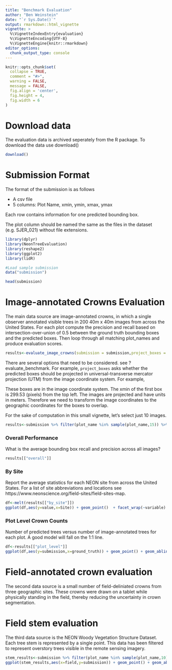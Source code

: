 ```yaml
---
title: "Benchmark Evaluation"
author: "Ben Weinstein"
date: "`r Sys.Date()`"
output: rmarkdown::html_vignette
vignette: >
  %\VignetteIndexEntry{evaluation}
  %\VignetteEncoding{UTF-8}
  %\VignetteEngine{knitr::rmarkdown}
editor_options: 
  chunk_output_type: console
---
```


```r
knitr::opts_chunk$set(
  collapse = TRUE,
  comment = "#>",
  warning = FALSE,
  message = FALSE,
  fig.align = 'center',
  fig.height = 4,
  fig.width = 6
)
```

# Download data

The evaluation data is archived seperately from the R package. To download the data use download()
```r
download()
```


# Submission Format

The format of the submission is as follows

* A csv file
* 5 columns: Plot Name, xmin, ymin, xmax, ymax

Each row contains information for one predicted bounding box.

The plot column should be named the same as the files in the dataset (e.g. SJER_021) without file extensions.

```r
library(dplyr)
library(NeonTreeEvaluation)
library(reshape2)
library(ggplot2)
library(lidR)

#Load sample submission
data("submission")
```

```r

head(submission)
```

# Image-annotated Crowns Evaluation

The main data source are image-annotated crowns, in which a single observer annotated visible trees in 200 40m x 40m images from across the United States. For each plot compute the precision and recall based on intersection-over-union of 0.5 between the ground truth bounding boxes and the predicted boxes. Then loop through all matching plot_names and produce evaluation scores.

```r
results<-evaluate_image_crowns(submission = submission,project_boxes = T, show=F, summarize = T)
```

There are several options that need to be considered. see ?evaluate_benchmark. For example, `project_boxes` asks whether the predicted boxes should be projected in universal-transverse mercator projection (UTM) from the image coordinate system. For example,

These boxes are in the image coordinate system. The xmin of the first box is 299.53 (pixels) from the top left. The images are projected and have units in meters. Therefore we need to transform the image coordinates to the geographic coordinates for the boxes to overlap. 

For the sake of computation in this small vignette, let's select just 10 images.

```r
results<-submission %>% filter(plot_name %in% sample(plot_name,15)) %>% evaluate_image_crowns(.,project = T,show=T,summarize = T)
```

### Overall Performance

What is the average bounding box recall and precision across all images?

```r
results[["overall"]]
```

### By Site

Report the average statistics for each NEON site from across the United States. For a list of site abbreviations and locations see https://www.neonscience.org/field-sites/field-sites-map. 

```r
df<-melt(results[["by_site"]])
ggplot(df,aes(y=value,x=Site)) + geom_point()  + facet_wrap(~variable) + coord_flip()
```

### Plot Level Crown Counts

Number of predicted trees versus number of image-annotated trees for each plot. A good model will fall on the 1:1 line.

```r
df<-results[["plot_level"]]
ggplot(df,aes(y=submission,x=ground_truth)) + geom_point() + geom_abline(linetype="dashed") + coord_equal() + labs(x="Ground Truth Crowns",y="Predicted Crowns")
```

# Field-annotated crown evaluation

The second data source is a small number of field-deliniated crowns from three geographic sites. These crowns were drawn on a tablet while physically standing in the field, thereby reducing the uncertainty in crown segmentation.


# Field stem evaluation

The third data source is the NEON Woody Vegetation Structure Dataset. Each tree stem is represented by a single point. This data has been filtered to represent overstory trees visible in the remote sensing imagery.

```r
stem_results<-submission %>% filter(plot_name %in% sample(plot_name,10)) %>% evaluate_field_stems(.,project = T)
ggplot(stem_results,aes(x=field,y=submission)) + geom_point() + geom_abline() + coord_fixed() + ggtitle("Number of overstory trees") + labs(x="NEON Field Stems",y="Predicted Crowns")
```
